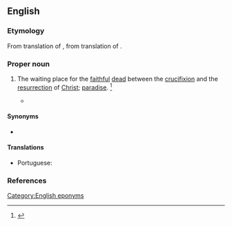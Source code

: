 ==English==
{{wikipedia}}

===Etymology===
From translation of {{etyl|LL.|en}} {{m|la|sinus}} {{m|la|Abrahae}}, from translation of {{etyl|grc|en}} {{m|grc|κόλπος}} {{m|grc|Ἀβραάμ}}.

===Proper noun===
{{en-proper noun|head=[[Abraham]]'s [[bosom]]}}

# {{lb|en|Christianity}} The waiting place for the [[faithful]] [[dead]] between the [[crucifixion]] and the [[resurrection]] of [[Christ]]; [[paradise]]. {{defdate|First attested prior to 1150.}}<ref name=SOED>{{R:SOED5|page=7}}</ref>
#* {{seeCites}}

====Synonyms====
* {{l|en|Abraham's barm}} {{qualifier|obsolete}}

====Translations====
{{trans-top|waiting place for the faithful dead}}
* Portuguese: {{t|pt|seio de Abraão|m}}
{{trans-mid}}
{{trans-bottom}}

===References===
<references/>

[[Category:English eponyms]]